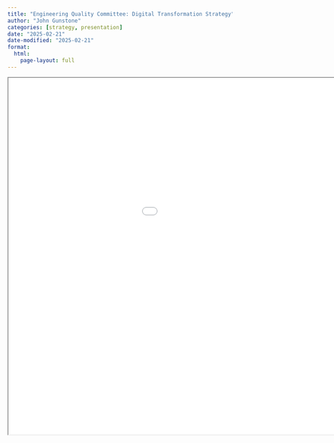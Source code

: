 ```yaml
---
title: "Engineering Quality Committee: Digital Transformation Strategy"
author: "John Gunstone"
categories: [strategy, presentation]
date: "2025-02-21"
date-modified: "2025-02-21"
format: 
  html: 
    page-layout: full
---
```



<div>

```{=html}
<iframe class="slide-deck" width="1200" height="800" src="../../../presentations/0221-EngineeringQualityCommittee/index.html"></iframe>
```

</div>